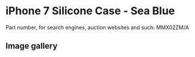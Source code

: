 
# iPhone 7 Silicone Case - Sea Blue

Part number, for search engines, auction websites and such: MMX02ZM/A

## Image gallery

<div style={{ width: "768px" }}>
  <GalleryComponent
    images={[
      {
        original: "/everysource/MMX02.webp",
        thumbnail: "/everypreview/MMX02.webp",
      },
      {
        original: "/everysource/MMX02_AV1_GOLD.webp",
        thumbnail: "/everypreview/MMX02_AV1_GOLD.webp",
      },
      {
        original: "/everysource/MMX02_AV1_JET_BLACK.webp",
        thumbnail: "/everypreview/MMX02_AV1_JET_BLACK.webp",
      },
      {
        original: "/everysource/MMX02_AV1_RED.webp",
        thumbnail: "/everypreview/MMX02_AV1_RED.webp",
      },
      {
        original: "/everysource/MMX02_AV1_SILVER.webp",
        thumbnail: "/everypreview/MMX02_AV1_SILVER.webp",
      },
      {
        original: "/everysource/MMX02_AV2.webp",
        thumbnail: "/everypreview/MMX02_AV2.webp",
      }
    ]}
  />
</div>